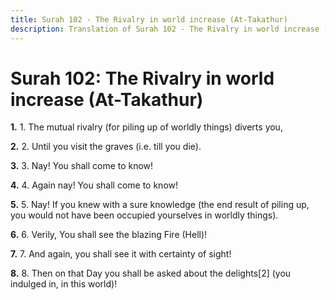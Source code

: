 ```yaml
---
title: Surah 102 - The Rivalry in world increase (At-Takathur)
description: Translation of Surah 102 - The Rivalry in world increase (At-Takathur)
---
```


# Surah 102: The Rivalry in world increase (At-Takathur)

**1.** 1. The mutual rivalry (for piling up of worldly things) diverts you,

**2.** 2. Until you visit the graves (i.e. till you die).

**3.** 3. Nay! You shall come to know!

**4.** 4. Again nay! You shall come to know!

**5.** 5. Nay! If you knew with a sure knowledge (the end result of piling up, you would not have been occupied yourselves in worldly things).

**6.** 6. Verily, You shall see the blazing Fire (Hell)!

**7.** 7. And again, you shall see it with certainty of sight!

**8.** 8. Then on that Day you shall be asked about the delights[2] (you indulged in, in this world)!

